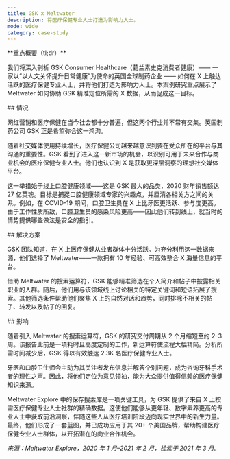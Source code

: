 ```yaml
---
title: GSK x Meltwater
description: 将医疗保健专业人士打造为影响力人士。
mode: wide
category: case-study
---
```


<Note>
**重点概要（tl;dr）**

我们将深入剖析 GSK Consumer Healthcare（葛兰素史克消费者健康）—— 一家以“以人文关怀提升日常健康”为使命的英国全球制药企业 —— 如何在 X 上触达活跃的医疗保健专业人士，并将他们打造为影响力人士。本案例研究重点展示了 Meltwater 如何协助 GSK 精准定位所需的 X 数据，从而促成这一目标。
</Note>

<div id="situation">
  ## 情况
</div>

网红营销和医疗保健在当今社会都十分普遍，但这两个行业并不常有交集。英国制药公司 GSK 正是希望弥合这一鸿沟。

随着社交媒体使用持续增长，医疗保健公司越来越意识到要在受众所在的平台与其沟通的重要性。GSK 看到了进入这一新市场的机会，以识别可用于未来合作与商业机会的医疗保健专业人士。他们也认识到 X 是获取更深层洞察的理想社交媒体平台。

这一举措始于线上口腔健康领域——这是 GSK 最大的品类，2020 财年销售额达 27 亿英镑。目标是捕捉口腔健康领域专家的兴趣点，并厘清各相关方之间的关系。例如，在 COVID-19 期间，口腔卫生员在 X 上比牙医更活跃、参与度更高。由于工作性质所致，口腔卫生员的感染风险更高——因此他们转到线上，就当时的情势提供哪些做法是安全的指引。  

<div id="solution">
  ## 解决方案
</div>

GSK 团队知道，在 X 上医疗保健从业者群体十分活跃。为充分利用这一数据来源，他们选择了 Meltwater——一款拥有 10 年经验、可高效整合 X 海量信息的平台。

借助 Meltwater 的搜索运算符，GSK 能够精准筛选在个人简介和帖子中披露相关职业的人群。随后，他们用与该领域线上讨论相关的特定关键词和短语拓展了搜索。其他筛选条件帮助他们聚焦 X 上的自然对话和趋势，同时排除不相关的帖子、转发以及帖子的回复。

<div id="impact">
  ## 影响
</div>

随着引入 Meltwater 的搜索运算符，GSK 的研究交付周期从 2 个月缩短至约 2–3 周。该报告此前是一项耗时且高度定制的工作，新运算符使流程大幅精简。分析所需时间减少后，GSK 得以有效触达 2.3K 名医疗保健专业人士。 

牙医和口腔卫生师会主动为其关注者发布信息并解答个别问题，成为咨询牙科手术者的理性之声。因此，将他们定位为意见领袖，能为大众提供值得信赖的医疗保健知识来源。 

Meltwater Explore 中的保存搜索库是一项关键工具，为 GSK 提供了来自 X 上按需医疗保健专业人士社群的精确数据。这使他们能够从更年轻、数字素养更高的专业人士中获取前沿洞察，伴随这些人从医疗培训阶段迈向现实世界中的新生力量。最终，他们形成了一套蓝图，并已成功应用于其 20+ 个美国品牌，帮助构建医疗保健专业人士群体，以开拓潜在的商业合作机会。 

*来源：Meltwater Explore，2020 年 1 月–2021 年 2 月，检索于 2021 年 3 月。*